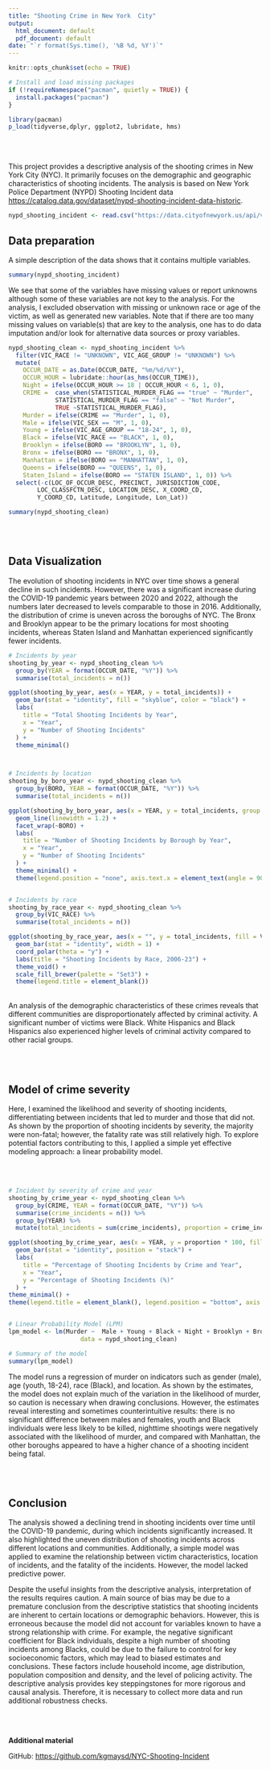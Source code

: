 ---
title: "Shooting Crime in New York  City"
output:
  html_document: default
  pdf_document: default
date: "`r format(Sys.time(), '%B %d, %Y')`"
---

```{r packages, echo=FALSE}
knitr::opts_chunk$set(echo = TRUE)

# Install and load missing packages
if (!requireNamespace("pacman", quietly = TRUE)) {
  install.packages("pacman") 
}

library(pacman) 
p_load(tidyverse,dplyr, ggplot2, lubridate, hms)
```


<br><br>

This project provides a descriptive analysis of the shooting crimes in New York City (NYC). It primarily focuses on the demographic and geographic characteristics of shooting incidents. The analysis is based on New York Police Department (NYPD) Shooting Incident data <https://catalog.data.gov/dataset/nypd-shooting-incident-data-historic>. 


```{r load_data, include=FALSE}
nypd_shooting_incident <- read.csv("https://data.cityofnewyork.us/api/views/833y-fsy8/rows.csv?accessType=DOWNLOAD")
```

## Data preparation

A simple description of the data shows that it contains multiple variables. 

```{r raw_data, echo=FALSE}
summary(nypd_shooting_incident)
```

We see that some of the variables have missing values or report unknowns although some of these variables are not key to the analysis. For the analysis, I excluded observation with missing or unknown race or age of the victim, as well as generated new variables. Note that if there are too many missing values on variable(s) that are key to the analysis, one has to do data imputation and/or look for alternative data sources or proxy variables. 

```{r clean_data, echo=TRUE}

nypd_shooting_clean <- nypd_shooting_incident %>% 
  filter(VIC_RACE != "UNKNOWN", VIC_AGE_GROUP != "UNKNOWN") %>% 
  mutate(
    OCCUR_DATE = as.Date(OCCUR_DATE, "%m/%d/%Y"),
    OCCUR_HOUR = lubridate::hour(as_hms(OCCUR_TIME)),
    Night = ifelse(OCCUR_HOUR >= 18 | OCCUR_HOUR < 6, 1, 0),
    CRIME =  case_when(STATISTICAL_MURDER_FLAG == "true" ~ "Murder", 
             STATISTICAL_MURDER_FLAG == "false" ~ "Not Murder", 
             TRUE ~STATISTICAL_MURDER_FLAG),
    Murder = ifelse(CRIME == "Murder", 1, 0), 
    Male = ifelse(VIC_SEX == "M", 1, 0),    
    Young = ifelse(VIC_AGE_GROUP == "18-24", 1, 0), 
    Black = ifelse(VIC_RACE == "BLACK", 1, 0),       
    Brooklyn = ifelse(BORO == "BROOKLYN", 1, 0),
    Bronx = ifelse(BORO == "BRONX", 1, 0),
    Manhattan = ifelse(BORO == "MANHATTAN", 1, 0),
    Queens = ifelse(BORO == "QUEENS", 1, 0),
    Staten_Island = ifelse(BORO == "STATEN ISLAND", 1, 0)) %>% 
  select(-c(LOC_OF_OCCUR_DESC, PRECINCT, JURISDICTION_CODE, 
        LOC_CLASSFCTN_DESC, LOCATION_DESC, X_COORD_CD, 
        Y_COORD_CD, Latitude, Longitude, Lon_Lat))
```


```{r clean_data_summary, echo=FALSE}
summary(nypd_shooting_clean)

```


<br><br>

## Data Visualization

The evolution of shooting incidents in NYC over time shows a general decline in such incidents. However, there was a significant increase during the COVID-19 pandemic years between 2020 and 2022, although the numbers later decreased to levels comparable to those in 2016. Additionally, the distribution of crime is uneven across the boroughs of NYC. The Bronx and Brooklyn appear to be the primary locations for most shooting incidents, whereas Staten Island and Manhattan experienced significantly fewer incidents.



```{r by Boro per time-period, echo=FALSE, message=FALSE, warning=FALSE}

# Incidents by year
shooting_by_year <- nypd_shooting_clean %>%
  group_by(YEAR = format(OCCUR_DATE, "%Y")) %>%
  summarise(total_incidents = n()) 

ggplot(shooting_by_year, aes(x = YEAR, y = total_incidents)) +
  geom_bar(stat = "identity", fill = "skyblue", color = "black") + 
  labs(
    title = "Total Shooting Incidents by Year",
    x = "Year",
    y = "Number of Shooting Incidents"
  ) +
  theme_minimal() 



# Incidents by location
shooting_by_boro_year <- nypd_shooting_clean %>%
  group_by(BORO, YEAR = format(OCCUR_DATE, "%Y")) %>%
  summarise(total_incidents = n())

ggplot(shooting_by_boro_year, aes(x = YEAR, y = total_incidents, group = BORO, color = BORO)) +
  geom_line(linewidth = 1.2) +  
  facet_wrap(~BORO) +  
  labs(
    title = "Number of Shooting Incidents by Borough by Year",
    x = "Year",
    y = "Number of Shooting Incidents"
  ) +
  theme_minimal() +
  theme(legend.position = "none", axis.text.x = element_text(angle = 90, hjust = 1))  


# Incidents by race
shooting_by_race_year <- nypd_shooting_clean %>%
  group_by(VIC_RACE) %>%
  summarise(total_incidents = n())

ggplot(shooting_by_race_year, aes(x = "", y = total_incidents, fill = VIC_RACE)) +
  geom_bar(stat = "identity", width = 1) + 
  coord_polar(theta = "y") +
  labs(title = "Shooting Incidents by Race, 2006-23") +
  theme_void() +
  scale_fill_brewer(palette = "Set3") +
  theme(legend.title = element_blank())

```
<br>
An analysis of the demographic characteristics of these crimes reveals that different communities are disproportionately affected by criminal activity. A significant number of victims were Black. White Hispanics and Black Hispanics also experienced higher levels of criminal activity compared to other racial groups.


<br><br>

## Model of crime severity

Here, I examined the likelihood and severity of shooting incidents, differentiating between incidents that led to murder and those that did not. As shown by the proportion of shooting incidents by severity, the majority were non-fatal; however, the fatality rate was still relatively high. To explore potential factors contributing to this, I applied a simple yet effective modeling approach: a linear probability model.

<br><br>

```{r lp_model, echo=FALSE, message=FALSE, warning=FALSE}
# Incident by severity of crime and year
shooting_by_crime_year <- nypd_shooting_clean %>%
  group_by(CRIME, YEAR = format(OCCUR_DATE, "%Y")) %>%
  summarise(crime_incidents = n()) %>%
  group_by(YEAR) %>%
  mutate(total_incidents = sum(crime_incidents), proportion = crime_incidents / total_incidents)

ggplot(shooting_by_crime_year, aes(x = YEAR, y = proportion * 100, fill = CRIME)) +
  geom_bar(stat = "identity", position = "stack") + 
  labs(
    title = "Percentage of Shooting Incidents by Crime and Year",
    x = "Year",
    y = "Percentage of Shooting Incidents (%)"
  ) +
theme_minimal() +
theme(legend.title = element_blank(), legend.position = "bottom", axis.text.x = element_text(angle = 90, hjust = 1))  


# Linear Probability Model (LPM) 
lpm_model <- lm(Murder ~  Male + Young + Black + Night + Brooklyn + Bronx + Queens + Staten_Island, 
                    data = nypd_shooting_clean)

# Summary of the model
summary(lpm_model)

```


The model runs a regression of murder on indicators such as gender (male), age (youth, 18-24), race (Black), and location. As shown by the estimates, the model does not explain much of the variation in the likelihood of murder, so caution is necessary when drawing conclusions. However, the estimates reveal interesting and sometimes counterintuitive results: there is no significant difference between males and females, youth and Black individuals were less likely to be killed, nighttime shootings were negatively associated with the likelihood of murder, and compared with Manhattan, the other boroughs appeared to have a higher chance of a shooting incident being fatal.

<br><br>

## Conclusion

The analysis showed a declining trend in shooting incidents over time until the COVID-19 pandemic, during which incidents significantly increased. It also highlighted the uneven distribution of shooting incidents across different locations and communities. Additionally, a simple model was applied to examine the relationship between victim characteristics, location of incidents, and the fatality of the incidents. However, the model lacked predictive power.

Despite the useful insights from the descriptive analysis, interpretation of the results requires caution. A main source of bias may be due to a premature conclusion from the descriptive statistics that shooting incidents are inherent to certain locations or demographic behaviors. However, this is erroneous because the model did not account for variables known to have a strong relationship with crime. For example, the negative significant coefficient for Black individuals, despite a high number of shooting incidents among Blacks, could be due to the failure to control for key socioeconomic factors, which may lead to biased estimates and conclusions. These factors include household income, age distribution, population composition and density, and the level of policing activity. The descriptive analysis provides key steppingstones for more rigorous and causal analysis. Therefore, it is necessary to collect more data and run additional robustness checks.


<br><br>
\vspace{0.5in}

**Additional material**

GitHub: <https://github.com/kgmaysd/NYC-Shooting-Incident>